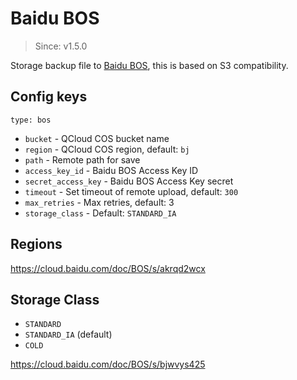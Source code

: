 # Baidu BOS

> Since: v1.5.0

Storage backup file to [Baidu BOS](https://cloud.baidu.com/product/bos.html), this is based on S3 compatibility.

## Config keys

`type: bos`

- `bucket` - QCloud COS bucket name
- `region` - QCloud COS region, default: `bj`
- `path` - Remote path for save
- `access_key_id` - Baidu BOS Access Key ID
- `secret_access_key` - Baidu BOS Access Key secret
- `timeout` - Set timeout of remote upload, default: `300`
- `max_retries` - Max retries, default: 3
- `storage_class` - Default: `STANDARD_IA`

## Regions

https://cloud.baidu.com/doc/BOS/s/akrqd2wcx

## Storage Class

- `STANDARD`
- `STANDARD_IA` (default)
- `COLD`

https://cloud.baidu.com/doc/BOS/s/bjwvys425